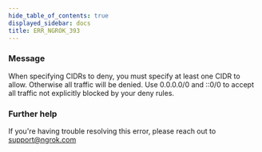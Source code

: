```yaml
---
hide_table_of_contents: true
displayed_sidebar: docs
title: ERR_NGROK_393
---
```


### Message

When specifying CIDRs to deny, you must specify at least one CIDR to allow. Otherwise all traffic will be denied. Use 0.0.0.0/0 and ::0/0 to accept all traffic not explicitly blocked by your deny rules.

<ErrorDetails />

### Further help

If you're having trouble resolving this error, please reach out to [support@ngrok.com](mailto:support@ngrok.com?subject=Help%20with%20ERR_NGROK_393)
